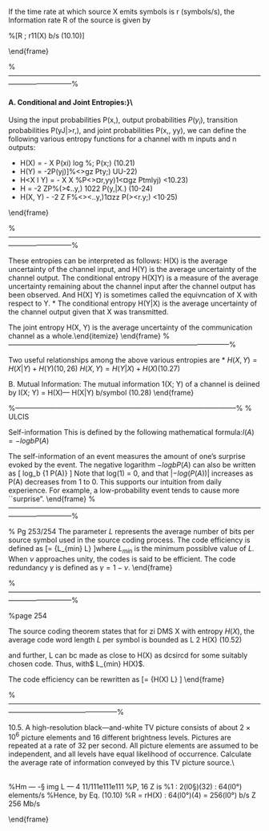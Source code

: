


\subsection*{Information Rate}
If the time rate at which source X emits symbols is r (symbols/s), the lnformation rate R of the
source is given by

%\[R ; r11(X) b/s (10.10)\]

\end{frame}


%---------------------------------------------------------------------------------------------------------------------------------------%

\subsection*{ MUTUAL INFORMATION}
#### A. Conditional and Joint Entropies:}\\
Using the input probabilities P(x,), output probabilities $P(y_i)$, transition probabilities P(yJ|>r,),
and joint probabilities P(x,, yy), we can define the following various entropy functions for a channel
with m inputs and n outputs:
 

*  H(X) = - X P(xi) log %; P(x;) (10.21)
*  H(Y) = -2P(yj)]%<>gz Pty;) UU-22)
*  H<X I Y) = - X X %P<>¤r,yy)1<¤gz Ptmlyj) <10.23)
*  H = -2 ZP%(>¢..y,) 1022 P(y,|X.) (10-24)
*  H(X, Y) - -2 Z F%<><..y,)1¤zz P(><r.y;) <10·25)

\end{frame}

%---------------------------------------------------------------------------------------------------------------------------------------%

\subsection*{Conditional and Joint Entropy}
These entropies can be interpreted as follows: H(X) is the average uncertainty of the channel input,
and H(Y) is the average uncertainty of the channel output. The conditional entropy H(X]Y) is a
measure of the average uncertainty remaining about the channel input after the channel output has
been observed. And H(X] Y) is sometimes called the equivncation of X with respect to Y.  *  The
conditional entropy H(Y|X) is the average uncertainty of the channel output given that X was
transmitted.\item  The joint entropy H(X, Y) is the average uncertainty of the communication channel as a
whole.\end{itemize}
\end{frame}
%-----------------------------------------------------------------------------------------------%

Two useful relationships among the above various entropies are
 * 
$H(X, Y)=H(X|Y)+H(Y) (10,26)$
$H(X,Y)=H(Y|X)+H(X) (10.27)$

B. Mutual Information:
The mutual information 1(X; Y) of a channel is deiined by
I(X; Y) = H(X)— H(X|Y) b/symbol (10.28)
\end{frame}

%-----------------------------------------------------------------------------------------------%
 % ULCIS 
\subsection*{Self Information}Self-information
This is defined by the following mathematical formula:$I(A) = −logb P(A)$

The self-information of an event measures the amount of one’s surprise
evoked by the event. The negative logarithm $−logb P(A)$ can also be written as \[
log_b  {1 \over P(A)} \]
Note that log(1) = 0, and that $| − log(P(A))|$ increases as P(A) decreases
from 1 to 0. This supports our intuition from daily experience. For example,
a low-probability event tends to cause more ``surprise".
\end{frame}
%---------------------------------------------------------------------------------------------------------------------------------------%




\subsection*{Code efficiency and Code redundancy}
% Pg 253/254
The parameter $L$ represents the average number of bits per source symbol used in the source coding process.
The code efficiency is defined as \[\nu = {L_{min} \over L} \]where $L_{min}$ is the minimum possiblve value of $L$. When $\nu$ approaches unity, the codes is said to be efficient. 
The code redundancy $\gamma$ is defined as $\gamma = 1- \nu$.
\end{frame}


%---------------------------------------------------------------------------------------------------------------------------------------%

%page 254
\subsection*{Source Coding Theorem}
The source coding theorem states that for zi DMS X with entropy $H(X)$, the average code word length $L$ per symbol is bounded as
L 2 H(X) (10.52)

and further, L can bc made as close to H(X) as dcsircd for some suitably chosen code.
Thus, with$ L_{min} \geq H(X)$.

The code efficiency can be rewritten as
\[\nu = {H(X) \over L} \]
\end{frame}



%-----------------------------------------------------------------------------------------------------------------------------------------------------------%

10.5. A high-resolution black—and-white TV picture consists of about $2 \times 10^6$  picture elements and 16
different brightness levels. Pictures are repeated at a rate of 32 per second. All picture elements
are assumed to be independent, and all levels have equal likelihood of occurrence. Calculate the
average rate of information conveyed by this TV picture source.\\ <br><br>

%Hm — -§ img L — 4 11/111e111e111
%P, 16 Z is
%1 : 2(l0§)(32) : 64(l0°) elements/s
%Hence, by Eq. (10.10)
%R = rH(X) : 64(l0°)(4) = 256(l0°) b/s Z 256 Mb/s

\end{frame}

